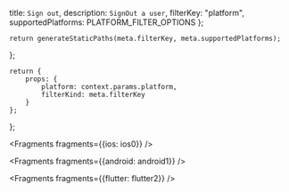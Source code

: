   title: `Sign out`,
  description: `SignOut a user`,
  filterKey: "platform",
  supportedPlatforms: PLATFORM_FILTER_OPTIONS
};
      


    return generateStaticPaths(meta.filterKey, meta.supportedPlatforms);
};

    return {
        props: {
            platform: context.params.platform,
            filterKind: meta.filterKey
        }
    };
};


<Fragments fragments={{ios: ios0}} />


<Fragments fragments={{android: android1}} />


<Fragments fragments={{flutter: flutter2}} />
